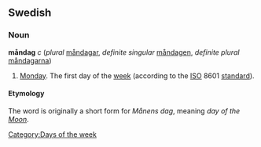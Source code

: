 ==Swedish==
===Noun===
'''måndag''' ''c'' (''plural'' [[måndagar]], ''definite singular'' [[måndagen]], ''definite plural'' [[måndagarna]])

# [[Monday]]. The first day of the [[week]] (according to the [[ISO]] 8601 [[standard]]).

====Etymology====
The word is originally a short form for ''Månens dag'', meaning ''day of the [[w:Moon|Moon]]''. 


[[Category:Days of the week]]